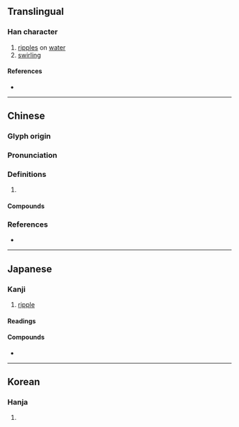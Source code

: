 {{character info/new}}
==Translingual==

===Han character===
{{Han char|rn=85|rad=水|as=11|sn=14|four=34121|canj=EKHR|ids=⿰氵猗}}

# [[ripple]]s on [[water]]
# [[swirling]]

====References====
* {{Han ref|kx=0646.300|dkj=18164|dj=1056.090|hdz=31727.020|uh=6F2A|ud=28458|bh=BAAC|bd=47788}}

----

==Chinese==
{{zh-forms}}

===Glyph origin===
{{Han etym}}

===Pronunciation===
{{zh-pron
|m=yī
|c=ji1,ji2
|mn=ī
|mc=y
|oc=y
|cat=n,a
}}

===Definitions===
{{zh-hanzi}}

# {{rfdef|zh}}

====Compounds====
{{zh-der|淪漪|漣漪|漪漣}}

===References===
* {{R:yue:Hanzi}}

----

==Japanese==

===Kanji===
{{ja-kanji|rs=水11}}

# [[ripple]]

====Readings====
{{ja-readings|goon=[[い]] (i)|kanon=[[い]] (i)|kun=[[なみ]] (nami)}}

====Compounds====
* {{ja-r|漣漪|れんい|[[ripple]]}}

----

==Korean==

===Hanja===
{{ko-hanja|hangeul=의|eumhun=|rv=ui|mr=ŭi|y=uy}}

# {{defn|lang=ko|sort=水11}}